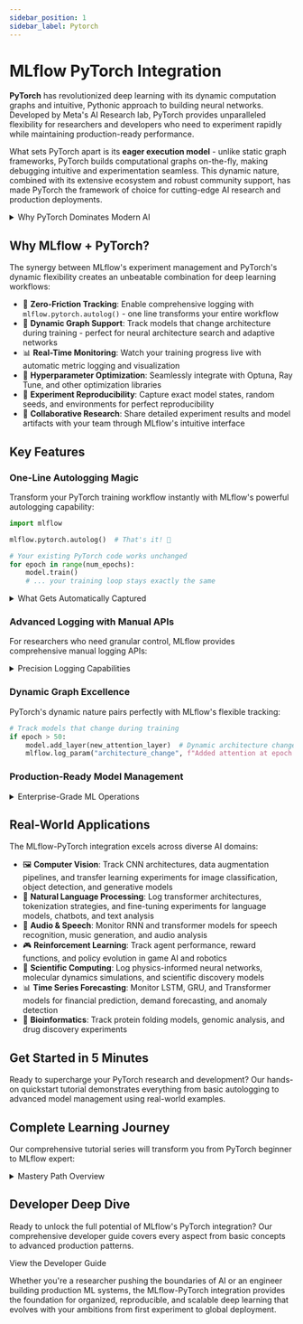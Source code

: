 ```yaml
---
sidebar_position: 1
sidebar_label: Pytorch
---
```



# MLflow PyTorch Integration

**PyTorch** has revolutionized deep learning with its dynamic computation graphs and intuitive, Pythonic approach to building neural networks.
Developed by Meta's AI Research lab, PyTorch provides unparalleled flexibility for researchers and developers who need to experiment rapidly
while maintaining production-ready performance.

What sets PyTorch apart is its **eager execution model** - unlike static graph frameworks, PyTorch builds computational graphs on-the-fly,
making debugging intuitive and experimentation seamless. This dynamic nature, combined with its extensive ecosystem and robust community
support, has made PyTorch the framework of choice for cutting-edge AI research and production deployments.

<details>
  <summary>Why PyTorch Dominates Modern AI</summary>

  #### Dynamic Computation Philosophy
  - 🔥 **Eager Execution**: Build and modify networks on-the-fly with immediate feedback
  - 🐍 **Pythonic Design**: Write neural networks that feel like natural Python code
  - 🔍 **Easy Debugging**: Use standard Python debugging tools directly on your models
  - ⚡ **Rapid Prototyping**: Iterate faster with immediate execution and dynamic graphs

  #### Research-to-Production Pipeline
  - 🎓 **Research-First**: Preferred by leading AI labs and academic institutions worldwide
  - 🏭 **Production-Ready**: TorchScript and TorchServe provide robust deployment options
  - 📊 **Ecosystem Richness**: Comprehensive libraries for vision, NLP, audio, and specialized domains
  - 🤝 **Industry Adoption**: Powers AI systems at Meta, Tesla, OpenAI, and countless other organizations

</details>

## Why MLflow + PyTorch?

The synergy between MLflow's experiment management and PyTorch's dynamic flexibility creates an unbeatable combination for deep learning workflows:

- 🚀 **Zero-Friction Tracking**: Enable comprehensive logging with `mlflow.pytorch.autolog()` - one line transforms your entire workflow
- 🔬 **Dynamic Graph Support**: Track models that change architecture during training - perfect for neural architecture search and adaptive networks
- 📊 **Real-Time Monitoring**: Watch your training progress live with automatic metric logging and visualization
- 🎯 **Hyperparameter Optimization**: Seamlessly integrate with Optuna, Ray Tune, and other optimization libraries
- 🔄 **Experiment Reproducibility**: Capture exact model states, random seeds, and environments for perfect reproducibility
- 👥 **Collaborative Research**: Share detailed experiment results and model artifacts with your team through MLflow's intuitive interface

## Key Features

### One-Line Autologging Magic

Transform your PyTorch training workflow instantly with MLflow's powerful autologging capability:

```python
import mlflow

mlflow.pytorch.autolog()  # That's it! 🎉

# Your existing PyTorch code works unchanged
for epoch in range(num_epochs):
    model.train()
    # ... your training loop stays exactly the same
```

<details>
  <summary>What Gets Automatically Captured</summary>

  #### Metrics & Performance
  - 📈 **Training Metrics**: Loss values, accuracy, and custom metrics logged automatically every epoch
  - 🎯 **Validation Tracking**: Separate validation metrics with clear train/val distinction
  - ⏱️ **Training Dynamics**: Epoch duration, learning rate schedules, and convergence patterns
  - 🔍 **Gradient Information**: Optional gradient norms and parameter update magnitudes

  #### Model Architecture & Parameters
  - 🧠 **Model Summary**: Complete architecture overview with layer details and parameter counts
  - ⚙️ **Hyperparameters**: Learning rates, batch sizes, optimizers, and all training configuration
  - 🎛️ **Optimizer State**: Adam beta values, momentum, weight decay, and scheduler parameters
  - 📐 **Model Complexity**: Total parameters, trainable parameters, and memory requirements

  #### Artifacts & Reproducibility
  - 🤖 **Model Checkpoints**: Complete model state including weights and optimizer state
  - 📊 **Training Plots**: Loss curves, metric progression, and custom visualizations
  - 🌱 **Random Seeds**: Capture and restore exact randomization states for perfect reproducibility
  - 🖼️ **Sample Predictions**: Log model outputs on validation samples for qualitative assessment

  #### Smart Experiment Management
  - 🚀 **Intelligent Run Handling**: Automatic run creation and management
  - 🔄 **Resume Capability**: Seamlessly continue interrupted training sessions
  - 🏷️ **Automatic Tagging**: Smart tags based on model architecture and training configuration

</details>

### Advanced Logging with Manual APIs

For researchers who need granular control, MLflow provides comprehensive manual logging APIs:

<details>
  <summary>Precision Logging Capabilities</summary>

  - 📊 **Custom Metrics**: Log domain-specific metrics like BLEU scores, IoU, or custom research metrics
  - 🎨 **Rich Visualizations**: Save matplotlib plots, tensorboard logs, and custom visualizations as artifacts
  - 🔧 **Flexible Model Saving**: Choose exactly when and what model states to preserve
  - 📈 **Batch-Level Tracking**: Log metrics at batch granularity for detailed training analysis
  - 🎯 **Conditional Logging**: Implement smart logging based on performance thresholds or training phases
  - 🏷️ **Custom Tags**: Organize experiments with meaningful tags and descriptions
  - 📦 **Artifact Management**: Store datasets, configuration files, and analysis results alongside models

</details>

### Dynamic Graph Excellence

PyTorch's dynamic nature pairs perfectly with MLflow's flexible tracking:

```python
# Track models that change during training
if epoch > 50:
    model.add_layer(new_attention_layer)  # Dynamic architecture changes
    mlflow.log_param("architecture_change", f"Added attention at epoch {epoch}")
```

### Production-Ready Model Management

<details>
  <summary>Enterprise-Grade ML Operations</summary>

  - 🚀 **Model Registry**: Version control your PyTorch models with full lineage tracking
  - 📦 **Containerized Deployment**: Deploy models with Docker integration and environment capture
  - 🔄 **A/B Testing Support**: Compare model versions in production with detailed performance tracking
  - 📊 **Performance Monitoring**: Track model drift, latency, and accuracy in production environments
  - 🛡️ **Model Governance**: Approval workflows and access controls for production model deployment
  - ⚡ **Scalable Serving**: Integration with TorchServe, Ray Serve, and cloud deployment platforms

</details>

## Real-World Applications

The MLflow-PyTorch integration excels across diverse AI domains:

- 🖼️ **Computer Vision**: Track CNN architectures, data augmentation pipelines, and transfer learning experiments for image classification, object detection, and generative models
- 📝 **Natural Language Processing**: Log transformer architectures, tokenization strategies, and fine-tuning experiments for language models, chatbots, and text analysis
- 🎵 **Audio & Speech**: Monitor RNN and transformer models for speech recognition, music generation, and audio analysis
- 🎮 **Reinforcement Learning**: Track agent performance, reward functions, and policy evolution in game AI and robotics
- 🔬 **Scientific Computing**: Log physics-informed neural networks, molecular dynamics simulations, and scientific discovery models
- 📊 **Time Series Forecasting**: Monitor LSTM, GRU, and Transformer models for financial prediction, demand forecasting, and anomaly detection
- 🧬 **Bioinformatics**: Track protein folding models, genomic analysis, and drug discovery experiments

## Get Started in 5 Minutes

Ready to supercharge your PyTorch research and development? Our hands-on quickstart tutorial demonstrates everything from basic autologging to advanced model management using real-world examples.

<CardGroup>
  <PageCard
    headerText="Quickstart with MLflow PyTorch Flavor"
    link="/ml/deep-learning/pytorch/quickstart/quickstart-pytorch"
    text="Master PyTorch experiment tracking through hands-on examples covering autologging, manual APIs, model versioning, and production deployment strategies."
  />
</CardGroup>

## Complete Learning Journey

Our comprehensive tutorial series will transform you from PyTorch beginner to MLflow expert:

<details>
  <summary>Mastery Path Overview</summary>

  #### Foundation Skills
  - 🚀 Enable comprehensive experiment tracking with `mlflow.pytorch.autolog()`
  - 📊 Implement manual logging for custom metrics, parameters, and artifacts
  - 🎯 Master model checkpointing and state management for long-running experiments
  - 🔄 Create reproducible experiments with proper seed management and environment capture
  - 📈 Visualize training progress with integrated plotting and dashboard creation

  #### Advanced Techniques
  - 🧠 Track dynamic architectures and neural architecture search experiments
  - ⚡ Optimize hyperparameters with MLflow integration for Optuna, Ray Tune, and Weights & Biases
  - 🔍 Implement advanced model analysis with gradient tracking and layer-wise monitoring
  - 📦 Create custom model flavors for specialized architectures and deployment needs
  - 🎨 Build comprehensive experiment dashboards with custom visualizations

  #### Production Excellence
  - 🏭 Deploy PyTorch models to production with MLflow Model Registry and serving infrastructure
  - 🔄 Implement CI/CD pipelines for automated model training, validation, and deployment
  - 📊 Monitor model performance and detect drift in production environments
  - 👥 Set up collaborative workflows for team-based research and development
  - 🛡️ Implement model governance, approval processes, and access controls

</details>

## Developer Deep Dive

Ready to unlock the full potential of MLflow's PyTorch integration? Our comprehensive developer guide covers every aspect from basic concepts
to advanced production patterns.

<Link className="button button--primary" to="/ml/deep-learning/pytorch/guide">
  <span>View the Developer Guide</span>
</Link>

Whether you're a researcher pushing the boundaries of AI or an engineer building production ML systems, the MLflow-PyTorch integration provides
the foundation for organized, reproducible, and scalable deep learning that evolves with your ambitions from first experiment to global deployment.